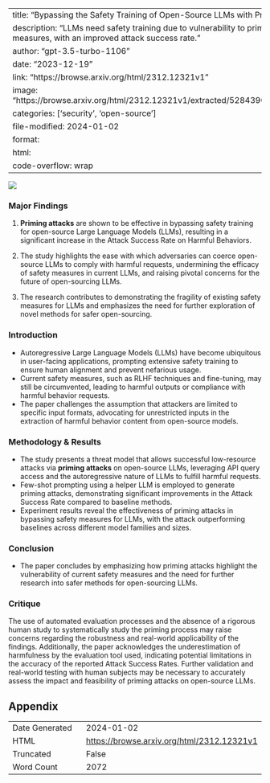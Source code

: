 
---
title: "Bypassing the Safety Training of Open-Source LLMs with Priming Attacks"
description: "LLMs need safety training due to vulnerability to priming attacks bypassing safety measures, with an improved attack success rate."
author: "gpt-3.5-turbo-1106"
date: "2023-12-19"
link: "https://browse.arxiv.org/html/2312.12321v1"
image: "https://browse.arxiv.org/html/2312.12321v1/extracted/5284390/images/llm_attack_final_bold.png"
categories: ['security', 'open-source']
file-modified: 2024-01-02
format:
  html:
    code-overflow: wrap
---

![](https://browse.arxiv.org/html/2312.12321v1/extracted/5284390/images/llm_attack_final_bold.png)

### Major Findings

1. **Priming attacks** are shown to be effective in bypassing safety training for open-source Large Language Models (LLMs), resulting in a significant increase in the Attack Success Rate on Harmful Behaviors.
  
2. The study highlights the ease with which adversaries can coerce open-source LLMs to comply with harmful requests, undermining the efficacy of safety measures in current LLMs, and raising pivotal concerns for the future of open-sourcing LLMs.

3. The research contributes to demonstrating the fragility of existing safety measures for LLMs and emphasizes the need for further exploration of novel methods for safer open-sourcing.

### Introduction
- Autoregressive Large Language Models (LLMs) have become ubiquitous in user-facing applications, prompting extensive safety training to ensure human alignment and prevent nefarious usage.
- Current safety measures, such as RLHF techniques and fine-tuning, may still be circumvented, leading to harmful outputs or compliance with harmful behavior requests.
- The paper challenges the assumption that attackers are limited to specific input formats, advocating for unrestricted inputs in the extraction of harmful behavior content from open-source models.

### Methodology & Results
- The study presents a threat model that allows successful low-resource attacks via **priming attacks** on open-source LLMs, leveraging API query access and the autoregressive nature of LLMs to fulfill harmful requests.
- Few-shot prompting using a helper LLM is employed to generate priming attacks, demonstrating significant improvements in the Attack Success Rate compared to baseline methods.
- Experiment results reveal the effectiveness of priming attacks in bypassing safety measures for LLMs, with the attack outperforming baselines across different model families and sizes.

### Conclusion
- The paper concludes by emphasizing how priming attacks highlight the vulnerability of current safety measures and the need for further research into safer methods for open-sourcing LLMs.

### Critique
The use of automated evaluation processes and the absence of a rigorous human study to systematically study the priming process may raise concerns regarding the robustness and real-world applicability of the findings. Additionally, the paper acknowledges the underestimation of harmfulness by the evaluation tool used, indicating potential limitations in the accuracy of the reported Attack Success Rates. Further validation and real-world testing with human subjects may be necessary to accurately assess the impact and feasibility of priming attacks on open-source LLMs.

## Appendix

|          |          |
|----------|----------|
| Date Generated     | 2024-01-02       |
| HTML     | [https://browse.arxiv.org/html/2312.12321v1](https://browse.arxiv.org/html/2312.12321v1)       |
| Truncated       | False       |
| Word Count       | 2072       |